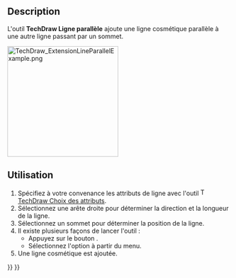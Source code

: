 <languages/>

{{Docnav/fr
|[[TechDraw_ExtensionDrawCosmCircle3Points/fr|Cercle par 3 points]]
|[[TechDraw_ExtensionLinePerpendicular/fr|Ligne perpendiculaire]]
|[[TechDraw_Workbench/fr|Atelier TechDraw]]
|IconL=TechDraw_ExtensionDrawCosmCircle3Points.svg
|IconR=TechDraw_ExtensionLinePerpendicular.svg
|IconC=Workbench_TechDraw.svg
}}

{{GuiCommand/fr
|Name=TechDraw ExtensionLineParallel
|Name/fr=TechDraw Ligne parallèle
|MenuLocation=TechDraw → Extensions : taraudages/filetages → Ligne parallèle
|Workbenches=[[TechDraw_Workbench/fr|TechDraw]]
|Shortcut=
|Version=0.20
|SeeAlso=[[TechDraw_ExtensionLinePerpendicular/fr|TechDraw Ligne perpendiculaire]]
}}

==Description==

L'outil '''TechDraw Ligne parallèle''' ajoute une ligne cosmétique parallèle à une autre ligne passant par un sommet.

[[Image:TechDraw_ExtensionLineParallelExample.png|250px]]
{{Caption|A droite, une ligne parallèle cosmétique a été ajoutée}}

<span id="Usage"></span>
==Utilisation==

# Spécifiez à votre convenance les attributs de ligne avec l'outil [[Image:TechDraw_ExtensionSelectLineAttributes.svg|16px]] [[TechDraw_ExtensionSelectLineAttributes/fr|TechDraw Choix des attributs]].
# Sélectionnez une arête droite pour déterminer la direction et la longueur de la ligne.
# Sélectionnez un sommet pour déterminer la position de la ligne.
# Il existe plusieurs façons de lancer l'outil :
#* Appuyez sur le bouton {{Button|[[Image:TechDraw_ExtensionLineParallel.svg|16px]] [[TechDraw_ExtensionLineParallel/fr|Ligne parallèle]]}}.
#* Sélectionnez l'option {{MenuCommand|TechDraw → Extensions : taraudages/filetages → [[Image:TechDraw_ExtensionLineParallel.svg|16px]] Ligne parallèle}} à partir du menu.
# Une ligne cosmétique est ajoutée.


{{Docnav/fr
|[[TechDraw_ExtensionDrawCosmCircle3Points/fr|Cercle par 3 points]]
|[[TechDraw_ExtensionLinePerpendicular/fr|Ligne perpendiculaire]]
|[[TechDraw_Workbench/fr|Atelier TechDraw]]
|IconL=TechDraw_ExtensionDrawCosmCircle3Points.svg
|IconR=TechDraw_ExtensionLinePerpendicular.svg
|IconC=Workbench_TechDraw.svg
}}

{{TechDraw_Tools_navi{{#translation:}}}}
{{Userdocnavi{{#translation:}}}}
